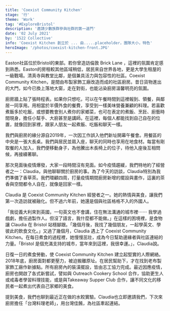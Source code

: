 ```yaml
---
title: 'Coexist Community Kitchen'
stage: '行'
theme: 'Work'
tag: '#ExploreBristol'
description: '邀請少數族群參與社群的第一道門'
date: '02 July 2021'
by: '1522 Collective'
info: 'Coexist Kitchen 創立於 ... 由.....placeholder，團隊大小，特色' 
heroImage: '/photos/coexist-kitchen-front.JPG'
---
```

Easton社區位於Bristol的東部。若你曾造訪倫敦 Brick Lane ，這裡的氛圍肯定感到熟悉。Easton的房租較其他區域稍低，居民來自世界各地，更是大學生租屋的一級戰場。清真寺與教堂比鄰，是個兼具活力與包容性的社區。Coexist Community Kitchen，是間由布製家飾工廠改造而成的社區廚房。昔日貨物進出的大門，如今已換上落地大窗，走在對街，也能沾染廚房溫馨明亮的氛圍。

<StyledImage src="coexist-kitchen-claudia.jpg" caption="placeholder"/>

廚房牆上貼了張時程表。如果你只想吃，可以在午餐時間到這裡報到、領餐，與鄰居一同享用。用相當於半價外食的餐費，享受到一樣美味營養兼顧的料理。若喜歡煮飯多於吃飯，或想要教會別人煮你的家鄉菜，也可在表定的煮飯、烹飪、廚藝時間現身，擔任小幫手、大廚甚至是講師。在這裡，每個人都能找到自己自在的位置，就像回到家裡，跟家人朋友一起煮飯、吃飯和聊天一樣。

我們與廚房的緣分源自2019年，一次因工作誤入他們新址開幕午餐會。用餐區的中央是一張大長桌。我們與居民並肩入座，聊天的同時也享用在地食材。每當有剛取餐的人加入，我們便移動身子，為他騰出木長椅上的位子，待他入座後互相問候，再接續著聊。

<StyledImage src="meal.jpg" caption="placeholder"/>

那次見面後疫情爆發，大家一段時間沒有見面。如今疫情趨緩，我們特地約了經營者之一：Claudia，與他聊聊關於廚房的事。為了今天的訪談，Claudia特別為我們準備了香草茶。我們環顧四周，打量疫情期間廚房新增的擺設與畫作，這裏的茶香與空間都令人自在，就像是回家一樣。

Claudia 是 Coexist Community Kitchen 經營者之一。她的熱情與美食，讓我們第一次造訪就被融化。但不過六年前，她還是個與社區格格不入的外國人。

「我從義大利來到英國，一句英文也不會講，住在無法溝通的城市裡⋯⋯  我學過戲劇，擔任過製作人。但沒了語言，我什麼都不能做。」在這樣的困境裡，是食物讓 Claudia 在 Bristol  站穩腳跟。「幾個月後，我找了幾個朋友，一起學英文、學彼此的飲食文化。」又過了幾個月，Claudia 遇上了 Coexist Community  Kitchen。在每日煮食的過程裡，她慢慢茁壯，成為今日幫助邊緣者與社區連結的力量。「Bristol 是個充滿支持的城市，當年來到這裡，我很幸運。」，Claudia說。

<Quote quote="藉由煮飯，我不需使用太多英文單字，就能讓大家知道我是誰、我從哪裡來" name="Claudia" />

日復一日的煮食勞動，使  Coexist Community Kitchen  建立起堅實的人際網絡。2018年底，廚房面對都更壓力，被迫搬離原址。在居民幫助下，才在找到老布製家飾工廠作新據點。所有廚房內的裝潢擺設，皆由志工協力完成。最近因應疫情，廚房也開啟了各式新嘗試，譬如與 Outreach Cookery School 合作，協助更生人或戒毒者學習料理技能，或是與Takeaway Supper Club 合作，讓不同文化的移民者一起煮出代表自己家鄉的美食。

提到美食，我們也聊到最近正在做的水餃實驗。Claudia也立即邀請我們，下次來廚房擔任「台灣料理老師」，用台灣佳餚，為社區牽起連結。

<StyledImage src="coexist-kitchen-menu.jpg" caption="placeholder"/>
